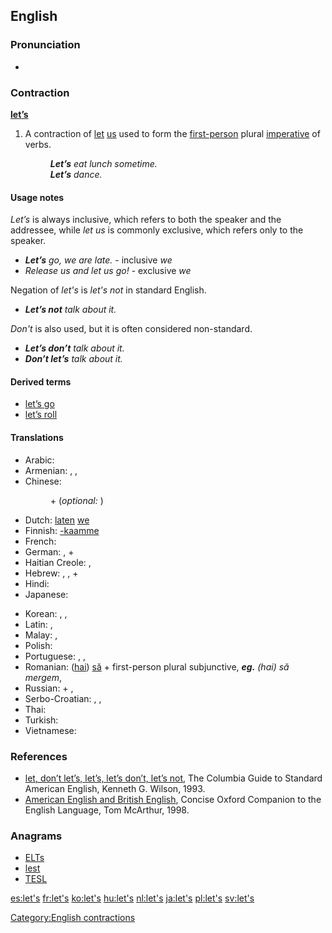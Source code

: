 {{also|lets|Lets|LETS}}
==English==

===Pronunciation===
* {{audio|en-us-let's.ogg|Audio (US)}}

===Contraction===
'''[[let]][['s|’s]]'''

# A contraction of [[let]] [[us]] used to form the [[first-person]] plural [[imperative]] of verbs.
#: '''''Let’s''' eat lunch sometime.''
#: '''''Let’s''' dance.''

====Usage notes====
''Let’s'' is always inclusive, which refers to both the speaker and the addressee, while ''let us'' is commonly exclusive, which refers only to the speaker.
* '''''Let’s''' go, we are late.'' - inclusive ''we''
* ''Release us and let us go!'' - exclusive ''we''

Negation of ''let's'' is ''let's not'' in standard English.
* '''''Let’s not''' talk about it.''
''Don't'' is also used, but it is often considered non-standard.
* '''''Let’s don’t''' talk about it.'' {{context|US}}
* '''''Don’t let’s''' talk about it.'' {{context|British}}

====Derived terms====
* [[let's go|let’s go]]
* [[let's roll|let’s roll]]

====Translations====
{{trans-top|let us; forming first-person plural imperative}}
* Arabic: {{t-|ar|دعنا|tr=da3naa|sc=Arab}} {{qualifier|+ the first person plural of the verb}}
* Armenian: {{t+|hy|արի|tr=ari}},  {{t-|hy|դավայ|tr=davay}},  {{t-|hy|քել|tr=k’el}}
* Chinese:
*: {{zh-tsp|我們|我们|wǒmen}} + {{qualifier|verb}} (''optional:'' {{l|cmn|吧|tr=ba}})
* Dutch: [[laten]] [[we]]
* Finnish: [[-kaamme]]
* French: {{qualifier|expressed with the first person plural of the verb}}
* German: {{t+|de|lassen|alt=lasst uns}}, {{qualifier|expressed with the first person plural of the verb}} + {{l|de|wir}}
* Haitian Creole: {{tø|ht|annou}},  {{tø|ht|ann}}
* Hebrew: {{t|he|בוא|m|tr=bo|sc=Hebr}}, {{t|he|בואי|f|tr=bo'i|sc=Hebr}}, {{t|he|בואו|p|tr=bo'u|sc=Hebr}} + {{qualifier|the first person plural of the verb}}
* Hindi: {{qualifier|infinitive of the verb}} {{t+|hi|देना|tr=hamko ... do|alt=हमको ... दो|sc=Deva}}
* Japanese: {{qualifier|volitional form is used, e.g. -ō/-mashō}}
{{trans-mid}}
* Korean: {{qualifier|hortative form is used for honorifics, e.g. -(u)psida}}, {{qualifier|normal forms for the polite language, e.g. -yo/-eoyo/-ayo}}, {{qualifier|hortative form is used for the plain language, e.g. -ja}}
* Latin: {{qualifier|they use in the verb  subjuctive}} {{t-|la|simus|tr=let's be}}, {{qualifier|they use  an verb in the subjunctive}} {{t-|la|simus|tr=let's be}}
* Malay: {{t-|ms|mari}}, {{t-|ms|ayuh}}
* Polish: {{t-|pl|-my}}
* Portuguese: {{t-|pt|-emos}}, {{t-|pt|-amos}}, {{t-|pt|vamos}}
* Romanian: ([[hai]]) [[să]] + first-person plural subjunctive, '''''eg.''' (hai) să mergem'', {{t-|ro|haide}}
* Russian: {{t+|ru|давать|tr=daváj(te)|alt=давай(те)|sc=Cyrl}} + {{qualifier|the first person plural of the verb}}, {{qualifier|expressed with the first person plural of the verb}}
* Serbo-Croatian: {{t-|sh|hajdemo}}, {{qualifier|slang, contraction}} {{t-|sh|aj'mo}}, {{t-|sh|hajde}}
* Thai: {{t-|th|กันเถอะ|tr=...gan tùh|alt=...กันเถอะ|sc=Thai}}
* Turkish: {{t+|tr|hadi}}
* Vietnamese: {{t+|vi|hãy}}
{{trans-bottom}}

===References===
* [http://www.bartleby.com/68/26/3626.html let, don’t let’s, let’s, let’s don’t, let’s not], The Columbia Guide to Standard American English, Kenneth G. Wilson, 1993.
* [http://www.encyclopedia.com/doc/1O29-AMERICANNGLSHNDBRTSHNGLSH.html American English and British English], Concise Oxford Companion to the English Language, Tom McArthur, 1998.

===Anagrams===
* [[ELTs#English|ELTs]]
* [[lest#English|lest]]
* [[TESL#English|TESL]]

[[Category:English contractions]]

[[es:let's]]
[[fr:let's]]
[[ko:let's]]
[[hu:let's]]
[[nl:let's]]
[[ja:let's]]
[[pl:let's]]
[[sv:let's]]